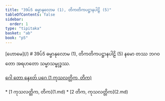 ```yaml
---
title: "39ပ်5 ဓမ္မာနုလောမ (1), တိကတိကပဋ္ဌာနပါဠိ (5)"
tableOfContents: false
sidebar:
  order: 1
type: "tipitaka"
basket: "ab"
book: "p5"
---
```



<Paragraph type="center" book="p5">
[ဟောမေ](/)
</Paragraph>

<Paragraph type="center" book="p5">
# 39ပ်5 ဓမ္မာနုလောမ (1), တိကတိကပဋ္ဌာနပါဠိ (5)
</Paragraph>

<Paragraph number="1" book="p5">
နမော တဿ ဘဂဝတော အရဟတော သမ္မာသမ္ဗုဒ္ဓဿ.

[ဂေါ တော နေxတ် ပဂေ (1 ကုသလတ္တိက, တိက)](1.md)



</Paragraph>

<TableOfContents book="p5" section="39">
* [1 ကုသလတ္တိက, တိက](1.md)
* [2 တိက, ကုသလတ္တိက](2.md)
</TableOfContents>
